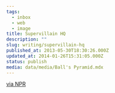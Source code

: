 ```yaml
---
tags:
  - inbox
  - web
  - image
title: Supervillain HQ
description: ""
slug: writing/supervillain-hq
published_at: 2013-05-30T18:30:26.000Z
updated_at: 2014-01-26T15:31:05.000Z
status: publish
media: data/media/Ball's Pyramid.mdx
---
```

[via NPR](http://www.npr.org/blogs/krulwich/2012/02/24/147367644/six-legged-giant-finds-secret-hideaway-hides-for-80-years)
